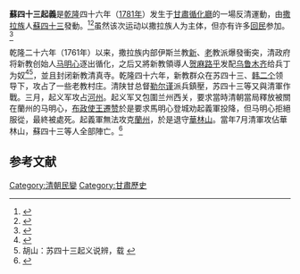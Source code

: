 '''蘇四十三起義'''是[[乾隆|乾隆]]四十六年（[[1781年|1781年]]）发生于[[甘肅|甘肅]][[循化廳|循化廳]]的一場反清運動，由[[撒拉族|撒拉族]]人[[蘇四十三|蘇四十三]]發動。<ref>{{cite book |author1=徐继素 |author2=陈君慧 |title=中国通史 第4卷 |date=2008.05 |publisher=中国戏剧出版社 |location=北京 |isbn=7-104-02741-6 |page=2235}}</ref><ref>{{cite book |author1=王松龄 |title=实用中国历史知识辞典 |date=1991.10 |publisher=吉林文史出版社 |location=长春 |isbn=7-80528-481-4 |page=536}}</ref>虽然该次运动以撒拉族人为主体，但亦有许多[[回民|回民]]参加。<ref>{{cite book |author1=林幹 |title=清代回民起义 |date=1957.06 |publisher=新知识出版社 |pages=25-26}}</ref>

乾隆二十六年（1761年）以来，撒拉族内部伊斯兰教[[哲合忍耶|新]]、[[虎夫耶|老]]教派爆發衝突，清政府将新教创始人[[马明心|马明心]]逐出循化，之后又將新教領導人[[贺麻路乎|贺麻路乎]]发配[[乌鲁木齐|乌鲁木齐]]给兵丁为奴<ref>{{cite book |author1=芈一之 |title=青海民族史入门 |date=1987.08 |publisher=青海人民出版社 |location=西宁 |isbn=7-225-00029-2 |page=53}}</ref><ref>胡山：苏四十三起义说辨，载 {{cite book |editor=马成俊，马伟 |title=百年撒拉族研究文集 |date=2004.09 |publisher=青海人民出版社 |location=西宁 |isbn=7-225-02629-1 |page=214}}</ref>，並且封闭新教清真寺。乾隆四十六年，新教群众在苏四十三、[[韩二个|韩二个]]领导下，攻占了一些老教村庄。清陕甘总督[[勒尔谨|勒尔谨]]派兵鎮壓，苏四十三等又與清軍作戰。三月，起义军攻占[[临夏回族自治州|河州]]。起义军又包圍兰州西关，要求當時清朝當局釋放被關在蘭州的马明心，[[布政使|布政使]][[王遷赞|王遷赞]]於是要求馬明心登城劝起義軍投降，但马明心拒絕服從，最終被處死。起義軍無法攻克[[蘭州|蘭州]]，於是退守[[華林山|華林山]]。當年7月清軍攻佔華林山，蘇四十三等人全部陣亡。<ref>{{cite book |author1=《民族词典》编辑委员会 |author2=陈永龄 |title=民族词典 |date=1987.08 |publisher=上海辞书出版社 |location=上海 |isbn=7-5326-0041-6 |pages=546-547}}</ref>

==参考文献==
{{reflist}}

[[Category:清朝民變|Category:清朝民變]]
[[Category:甘肅歷史|Category:甘肅歷史]]